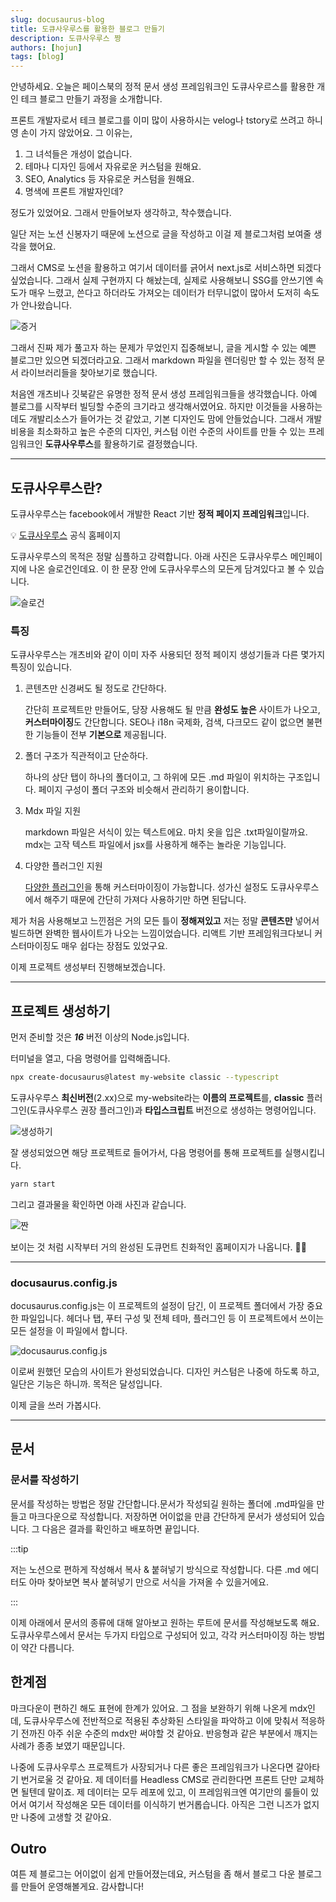 ```yaml
---
slug: docusaurus-blog
title: 도큐사우루스를 활용한 블로그 만들기
description: 도큐사우루스 짱
authors: [hojun]
tags: [blog]
---
```


안녕하세요. 오늘은 페이스북의 정적 문서 생성 프레임워크인 도큐사우르스를 활용한 개인 테크 블로그 만들기 과정을 소개합니다.

프론트 개발자로서 테크 블로그를 이미 많이 사용하시는 velog나 tstory로 쓰려고 하니 영 손이 가지 않았어요. 그 이유는,

1. 그 녀석들은 개성이 없습니다.
2. 테마나 디자인 등에서 자유로운 커스텀을 원해요.
3. SEO, Analytics 등 자유로운 커스텀을 원해요.
4. 명색에 프론트 개발자인데?

정도가 있었어요. 그래서 만들어보자 생각하고, 착수했습니다.

일단 저는 노션 신봉자기 때문에 노션으로 글을 작성하고 이걸 제 블로그처럼 보여줄 생각을 했어요.

그래서 CMS로 노션을 활용하고 여기서 데이터를 긁어서 next.js로 서비스하면 되겠다 싶었습니다. 그래서 실제 구현까지 다 해놨는데, 실제로 사용해보니 SSG를 안쓰기엔 속도가 매우 느렸고, 쓴다고 하더라도 가져오는 데이터가 터무니없이 많아서 도저히 속도가 안나왔습니다.

![증거](https://lnwblzacktgzeiihvxtu.supabase.co/storage/v1/object/public/contents/prod/1.png-114553)

그래서 진짜 제가 풀고자 하는 문제가 무었인지 집중해보니, 글을 게시할 수 있는 예쁜 블로그만 있으면 되겠더라고요. 그래서 markdown 파일을 렌더링만 할 수 있는 정적 문서 라이브러리들을 찾아보기로 했습니다.

처음엔 개츠비나 깃북같은 유명한 정적 문서 생성 프레임워크들을 생각했습니다. 아예 블로그를 시작부터 빌딩할 수준의 크기라고 생각해서였어요. 하지만 이것들을 사용하는데도 개발리소스가 들어가는 것 같았고, 기본 디자인도 맘에 안들었습니다. 그래서 개발비용을 최소화하고 높은 수준의 디자인, 커스텀 이런 수준의 사이트를 만들 수 있는 프레임워크인 **도큐사우루스**를 활용하기로 결정했습니다.

---

## 도큐사우루스란?

도큐사우루스는 facebook에서 개발한 React 기반 **정적 페이지 프레임워크**입니다.

💡 [도큐사우루스](https://docusaurus.io/ko/) 공식 홈페이지

도큐사우루스의 목적은 정말 심플하고 강력합니다. 아래 사진은 도큐사우루스 메인페이지에 나온 슬로건인데요. 이 한 문장 안에 도큐사우루스의 모든게 담겨있다고 볼 수 있습니다.

![슬로건](https://lnwblzacktgzeiihvxtu.supabase.co/storage/v1/object/public/contents/prod/docusaurus-slog.png-60453)

### 특징

도큐사우루스는 개츠비와 같이 이미 자주 사용되던 정적 페이지 생성기들과 다른 몇가지 특징이 있습니다.

1. 콘텐츠만 신경써도 될 정도로 간단하다.

   간단히 프로젝트만 만들어도, 당장 사용해도 될 만큼 **완성도 높은** 사이트가 나오고, **커스터마이징**도 간단합니다.
   SEO나 i18n 국제화, 검색, 다크모드 같이 없으면 불편한 기능들이 전부 **기본으로** 제공됩니다.

2. 폴더 구조가 직관적이고 단순하다.

   하나의 상단 탭이 하나의 폴더이고, 그 하위에 모든 .md 파일이 위치하는 구조입니다.
   페이지 구성이 폴더 구조와 비슷해서 관리하기 용이합니다.

3. Mdx 파일 지원

   markdown 파일은 서식이 있는 텍스트에요. 마치 옷을 입은 .txt파일이랄까요. mdx는 고작 텍스트 파일에서 jsx를 사용하게 해주는 놀라운 기능입니다.

4. 다양한 플러그인 지원

   [다양한 플러그인](https://docusaurus.io/ko/docs/api/plugins)을 통해 커스터마이징이 가능합니다. 성가신 설정도 도큐사우루스에서 해주기 때문에 간단히 가져다 사용하기만 하면 된답니다.

제가 처음 사용해보고 느낀점은 거의 모든 틀이 **정해져있고** 저는 정말 **콘텐츠만** 넣어서 빌드하면 완벽한 웹사이트가 나오는 느낌이었습니다. 리액트 기반 프레임워크다보니 커스터마이징도 매우 쉽다는 장점도 있었구요.

이제 프로젝트 생성부터 진행해보겠습니다.

---

## 프로젝트 생성하기

먼저 준비할 것은 **_16_** 버전 이상의 Node.js입니다.

터미널을 열고, 다음 명령어를 입력해줍니다.

```bash
npx create-docusaurus@latest my-website classic --typescript
```

도큐사우루스 **최신버전**(2.xx)으로 my-website라는 **이름의 프로젝트**를, **classic** 플러그인(도큐사우루스 권장 플러그인)과 **타입스크립트** 버전으로 생성하는 명령어입니다.

![생성하기](https://lnwblzacktgzeiihvxtu.supabase.co/storage/v1/object/public/contents/prod/create-docusaurus.png-72806)

잘 생성되었으면 해당 프로젝트로 들어가서, 다음 명령어를 통해 프로젝트를 실행시킵니다.

```bash
yarn start
```

그리고 결과물을 확인하면 아래 사진과 같습니다.

![짠](https://lnwblzacktgzeiihvxtu.supabase.co/storage/v1/object/public/contents/prod/docusaurus-done.png-521277)

보이는 것 처럼 시작부터 거의 완성된 도큐먼트 친화적인 홈페이지가 나옵니다. 👍🏻

---

### docusaurus.config.js

docusaurus.config.js는 이 프로젝트의 설정이 담긴, 이 프로젝트 폴더에서 가장 중요한 파일입니다. 헤더나 탭, 푸터 구성 및 전체 테마, 플러그인 등 이 프로젝트에서 쓰이는 모든 설정을 이 파일에서 합니다.

![docusaurus.config.js](https://lnwblzacktgzeiihvxtu.supabase.co/storage/v1/object/public/contents/prod/config.png-76142)

이로써 원했던 모습의 사이트가 완성되었습니다. 디자인 커스텀은 나중에 하도록 하고, 일단은 기능은 하니까. 목적은 달성입니다.

이제 글을 쓰러 가봅시다.

---

## 문서

### 문서를 작성하기

문서를 작성하는 방법은 정말 간단합니다.문서가 작성되길 원하는 폴더에 .md파일을 만들고 마크다운으로 작성합니다. 저장하면 어이없을 만큼 간단하게 문서가 생성되어 있습니다. 그 다음은 결과를 확인하고 배포하면 끝입니다.

:::tip

저는 노션으로 편하게 작성해서 복사 & 붙혀넣기 방식으로 작성합니다. 다른 .md 에디터도 아마 찾아보면 복사 붙혀넣기 만으로 서식을 가져올 수 있을거에요.

:::

이제 아래에서 문서의 종류에 대해 알아보고 원하는 루트에 문서를 작성해보도록 해요. 도큐사우루스에서 문서는 두가지 타입으로 구성되어 있고, 각각 커스터마이징 하는 방법이 약간 다릅니다.

## 한계점

마크다운이 편하긴 해도 표현에 한계가 있어요. 그 점을 보완하기 위해 나온게 mdx인데, 도큐사우루스에 전반적으로 적용된 추상화된 스타일을 파악하고 이에 맞춰서 적응하기 전까진 아주 쉬운 수준의 mdx만 써야할 것 같아요. 반응형과 같은 부분에서 깨지는 사례가 종종 보였기 때문입니다.

나중에 도큐사우루스 프로젝트가 사장되거나 다른 좋은 프레임워크가 나온다면 갈아타기 번거로울 것 같아요. 제 데이터를 Headless CMS로 관리한다면 프론트 단만 교체하면 될텐데 말이죠. 제 데이터는 모두 레포에 있고, 이 프레임워크엔 여기만의 룰들이 있어서 여기서 작성해온 모든 데이터를 이식하기 번거롭습니다. 아직은 그런 니즈가 없지만 나중에 고생할 것 같아요.

## Outro

여튼 제 블로그는 어이없이 쉽게 만들어졌는데요, 커스텀을 좀 해서 블로그 다운 블로그를 만들어 운영해볼게요. 감사합니다!
